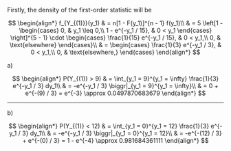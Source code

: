 Firstly, the density of the first-order statistic will be

$$
\begin{align*}
    f_{Y_{(1)}}(y_1) & = n[1 - F(y_1)]^{n - 1} f(y_1)\\
    & = 5 \left[1 -
    \begin{cases}
        0, & y_1 \leq 0,\\
        1 - e^{-y_1 / 15}, & 0 < y_1
    \end{cases} \right]^{5 - 1} \cdot
    \begin{cases}
        \frac{1}{15} e^{-y_1 / 15}, & 0 < y_1,\\
        0, & \text{elsewhere}
    \end{cases}\\
    & =
    \begin{cases}
        \frac{1}{3} e^{-y_1 / 3}, & 0 < y_1,\\
        0, & \text{elsewhere,}
    \end{cases}
\end{align*}
$$

a)

$$
\begin{align*}
    P(Y_{(1)} > 9) & = \int_{y_1 = 9}^{y_1 = \infty} \frac{1}{3} e^{-y_1 / 3} dy_1\\
    & = -e^{-y_1 / 3} \biggr|_{y_1 = 9}^{y_1 = \infty}\\
    & = 0 + e^{-(9) / 3} = e^{-3} \approx 0.0497870683679
\end{align*}
$$

---

b)

$$
\begin{align*}
    P(Y_{(1)} < 12) & = \int_{y_1 = 0}^{y_1 = 12} \frac{1}{3} e^{-y_1 / 3} dy_1\\
    & = -e^{-y_1 / 3} \biggr|_{y_1 = 0}^{y_1 = 12}\\
    & = -e^{-(12) / 3} + e^{-(0) / 3} = 1 - e^{-4} \approx 0.981684361111
\end{align*}
$$
